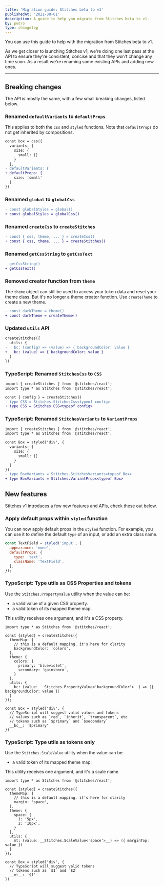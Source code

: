 ```yaml
---
title: 'Migration guide: Stitches beta to v1'
publishedAt: '2021-08-01'
description: A guide to help you migrate from Stitches beta to v1.
by: pedro
type: changelog
---
```


You can use this guide to help with the migration from Stitches beta to v1.

As we get closer to launching Stitches v1, we're doing one last pass at the API to ensure they're consistent, concise and that they won't change any time soon. As a result we're renaming some existing APIs and adding new ones.

---

## Breaking changes

The API is mostly the same, with a few small breaking changes, listed below.

### Renamed `defaultVariants` to `defaultProps`

This applies to both the `css` and `styled` functions. Note that `defaultProps` do not get inherited by compositions.

```diff
const box = css({
  variants: {
    size: {
      small: {}
    }
  },
- defaultVariants: {
+ defaultProps: {
    size: 'small'
  }
})
```

### Renamed `global` to `globalCss`

```diff
- const globalStyles = global()
+ const globalStyles = globalCss()
```

### Renamed `createCss` to `createStitches`

```diff
- const { css, theme, ... } = createCss()
+ const { css, theme, ... } = createStitches()
```

### Renamed `getCssString` to `getCssText`

```diff
- getCssString()
+ getCssText()
```

### Removed creator function from `theme`

The `theme` object can still be used to access your token data and reset your theme class. But it's no longer a theme creator function. Use `createTheme` to create a new theme.

```diff
- const darkTheme = theme()
+ const darkTheme = createTheme()
```

### Updated `utils` API

```diff
createStitches({
  utils: {
-   bc: (config) => (value) => { backgroundColor: value }
+   bc: (value) => { backgroundColor: value }
  }
})
```

### TypeScript: Renamed `StitchesCss` to `CSS`

```diff
import { createStitches } from '@stitches/react';
import type * as Stitches from '@stitches/react';

const { config } = createStitches()
- type CSS = Stitches.StitchesCss<typeof config>
+ type CSS = Stitches.CSS<typeof config>
```

### TypeScript: Renamed `StitchesVariants` to `VariantProps`

```diff
import { createStitches } from '@stitches/react';
import type * as Stitches from '@stitches/react';

const Box = styled('div', {
  variants: {
    size: {
      small: {}
    }
  }
})
- type BoxVariants = Stitches.StitchesVariants<typeof Box>
+ type BoxVariants = Stitches.VariantProps<typeof Box>
```

## New features

Stitches v1 introduces a few new features and APIs, check these out below.

### Apply default props within `styled` function

You can now apply default props in the `styled` function. For example, you can use it to define the default `type` of an input, or add an extra class name.

```jsx
const TextField = styled('input', {
  appearance: 'none',
  defaultProps: {
    type: 'text',
    className: 'TextField',
  },
});
```

### TypeScript: Type utils as CSS Properties and tokens

Use the `Stitches.PropertyValue` utility when the value can be:

- a valid value of a given CSS property.
- a valid token of its mapped theme map.

This utility receives one argument, and it's a CSS property.

```tsx
import type * as Stitches from '@stitches/react';

const {styled} = createStitches({
  themeMap: {
    // this is a default mapping. it's here for clarity
    backgroundColor: 'colors',
  },
  theme: {
    colors: {
      primary: 'blueviolet',
      secondary: 'gainsboro',
    }
  },
  utils: {
    bc: (value: __Stitches.PropertyValue<'backgroundColor'>__) => ({ backgroundColor: value })
  }
});

const Box = styled('div', {
  // TypeScript will suggest valid values and tokens
  // values such as `red`, `inherit`, `transparent`, etc
  // tokens such as `$primary` and `$secondary`
  __bc__: '$primary'
})
```

### TypeScript: Type utils as tokens only

Use the `Stitches.ScaleValue` utility when the value can be:

- a valid token of its mapped theme map.

This utility receives one argument, and it's a scale name.

```tsx
import type * as Stitches from '@stitches/react';

const {styled} = createStitches({
  themeMap: {
    // this is a default mapping. it's here for clarity
    margin: 'space',
  },
  theme: {
    space: {
      1: '5px',
      2: '10px',
    }
  },
  utils: {
    mt: (value: __Stitches.ScaleValue<'space'>__) => ({ marginTop: value })
  }
});

const Box = styled('div', {
  // TypeScript will suggest valid tokens
  // tokens such as `$1` and `$2`
  __mt__: '$1'
})
```

